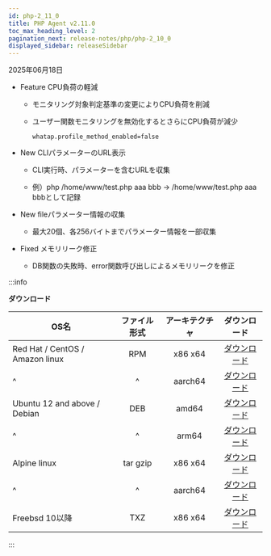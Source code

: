 ```yaml
---
id: php-2_11_0
title: PHP Agent v2.11.0
toc_max_heading_level: 2
pagination_next: release-notes/php/php-2_10_0
displayed_sidebar: releaseSidebar
---
```


2025年06月18日

* <Status priority='0'>Feature</Status> CPU負荷の軽減

  * モニタリング対象判定基準の変更によりCPU負荷を削減

  * ユーザー関数モニタリングを無効化するとさらにCPU負荷が減少

    `whatap.profile_method_enabled=false`

* <Status priority='1'>New</Status> CLIパラメーターのURL表示

  * CLI実行時、パラメーターを含むURLを収集

  * 例）php /home/www/test.php aaa bbb → /home/www/test.php aaa bbbとして記録

* <Status priority='1'>New</Status> fileパラメーター情報の収集

  * 最大20個、各256バイトまでパラメーター情報を一部収集

* <Status priority='0'>Fixed</Status> メモリリーク修正

  * DB関数の失敗時、error関数呼び出しによるメモリリークを修正

:::info

**ダウンロード**

| OS名                             |  ファイル形式  | アーキテクチャ |                                      ダウンロード                                     |
| ------------------------------- | :------: | :-----: | :-----------------------------------------------------------------------------: |
| Red Hat / CentOS / Amazon linux |    RPM   | x86 x64 |  [ダウンロード](https://repo.whatap.io/centos/6/x86_64/whatap-php-2.11-0.x86_64.rpm)  |
| \^                              |    \^    | aarch64 | [ダウンロード](https://repo.whatap.io/centos/7/aarch64/whatap-php-2.11-0.aarch64.rpm) |
| Ubuntu 12 and above / Debian    |    DEB   |  amd64  |   [ダウンロード](https://repo.whatap.io/debian/unstable/whatap-php_2.11.0_amd64.deb)  |
| \^                              |    \^    |  arm64  |   [ダウンロード](https://repo.whatap.io/debian/unstable/whatap-php_2.11.0_arm64.deb)  |
| Alpine linux                    | tar gzip | x86 x64 |     [ダウンロード](https://repo.whatap.io/alpine/x86_64/whatap-php-2.11.0.tar.gz)     |
| \^                              |    \^    | aarch64 |     [ダウンロード](https://repo.whatap.io/alpine/aarch64/whatap-php-2.11.0.tar.gz)    |
| Freebsd 10以降                    |    TXZ   | x86 x64 |        [ダウンロード](https://repo.whatap.io/freebsd/10/whatap-php-2.11.0.txz)        |

:::
